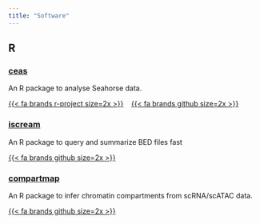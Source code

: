 ```yaml
---
title: "Software"
---
```


## R

### [ceas](https://jamespeapen.github.io/ceas)

An R package to analyse Seahorse data.

[{{< fa brands r-project size=2x >}}](https://cran.r-project.org/package=ceas)&nbsp;&nbsp;&nbsp;&nbsp;[{{< fa brands github size=2x >}}](https://github.com/jamespeapen/ceas)

### [iscream](https://huishenlab.github.io/iscream)

An R package to query and summarize BED files fast

[{{< fa brands github size=2x >}}](https://github.com/huishenlab/iscream)


### [compartmap](https://huishenlab.github.io/compartmap)

An R package to infer chromatin compartments from scRNA/scATAC data.

[{{< fa brands github size=2x >}}](https://github.com/huishenlab/compartmap)
